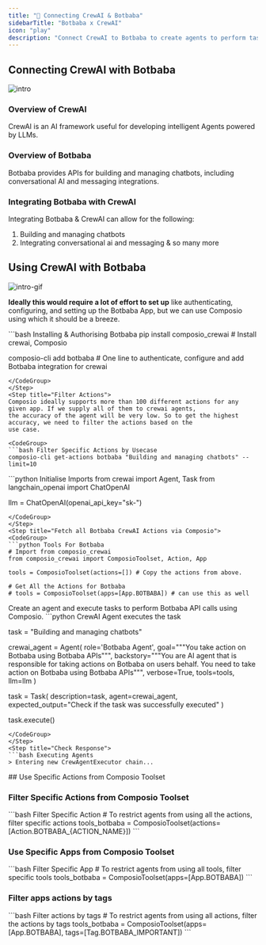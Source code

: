 ```yaml
---
title: "🚀 Connecting CrewAI & Botbaba"
sidebarTitle: "Botbaba x CrewAI"
icon: "play"
description: "Connect CrewAI to Botbaba to create agents to perform tasks using natural language"
---
```


## Connecting CrewAI with Botbaba
![intro](/media/intro.jpg)

### Overview of CrewAI

CrewAI is an AI framework useful for developing intelligent Agents powered by LLMs.

### Overview of Botbaba

Botbaba provides APIs for building and managing chatbots, including conversational AI and messaging integrations.

### Integrating Botbaba with CrewAI

Integrating Botbaba & CrewAI can allow for the following:

1. Building and managing chatbots
2. Integrating conversational ai and messaging
& so many more

## Using CrewAI with Botbaba
![intro-gif](/media/intro.gif)
<Steps>
<Step title="Setting Up the Environment">

**Ideally this would require a lot of effort to set up** like authenticating, configuring, and setting up the Botbaba App, but we can use Composio using which it should be a breeze.

<CodeGroup>
```bash Installing & Authorising Botbaba
pip install composio_crewai # Install crewai, Composio 

composio-cli add botbaba # One line to authenticate, configure and add Botbaba integration for crewai
```
</CodeGroup>
</Step>
<Step title="Filter Actions">
Composio ideally supports more than 100 different actions for any given app. If we supply all of them to crewai agents, 
the accuracy of the agent will be very low. So to get the highest accuracy, we need to filter the actions based on the 
use case.

<CodeGroup>
```bash Filter Specific Actions by Usecase
composio-cli get-actions botbaba "Building and managing chatbots" --limit=10
```
</CodeGroup>

</Step>
<Step title="Import Base Packages">

<CodeGroup>
```python Initialise Imports
from crewai import Agent, Task
from langchain_openai import ChatOpenAI

llm = ChatOpenAI(openai_api_key="sk-<OPENAI KEY>")
```
</CodeGroup>
</Step>
<Step title="Fetch all Botbaba CrewAI Actions via Composio">
<CodeGroup>
```python Tools For Botbaba
# Import from composio_crewai
from composio_crewai import ComposioToolset, Action, App

tools = ComposioToolset(actions=[]) # Copy the actions from above. 

# Get All the Actions for Botbaba
# tools = ComposioToolset(apps=[App.BOTBABA]) # can use this as well
```
</CodeGroup>
</Step>
<Step title="Execute the Agent">
Create an agent and execute tasks to perform Botbaba API calls using Composio. 
<CodeGroup>
```python CrewAI Agent executes the task

task = "Building and managing chatbots"

crewai_agent = Agent(
    role='Botbaba Agent',
    goal="""You take action on Botbaba using Botbaba APIs""",
    backstory="""You are AI agent that is responsible for taking actions on Botbaba on users behalf. You need to take action on Botbaba using Botbaba APIs""",
    verbose=True,
    tools=tools,
    llm=llm
)

task = Task(
    description=task,
    agent=crewai_agent,
    expected_output="Check if the task was successfully executed"
)

task.execute()
```
</CodeGroup>
</Step>
<Step title="Check Response">
```bash Executing Agents
> Entering new CrewAgentExecutor chain...
```
</Step>
</Steps>
## Use Specific Actions from Composio Toolset

### Filter Specific Actions from Composio Toolset

<CodeGroup>
```bash Filter Specific Action
# To restrict agents from using all the actions, filter specific actions
tools_botbaba = ComposioToolset(actions=[Action.BOTBABA_{ACTION_NAME}])
```
</CodeGroup>

### Use Specific Apps from Composio Toolset
<CodeGroup>
```bash Filter Specific App
# To restrict agents from using all tools, filter specific tools
tools_botbaba = ComposioToolset(apps=[App.BOTBABA])
```
</CodeGroup>

### Filter apps actions by tags 
<CodeGroup>
```bash Filter actions by tags
# To restrict agents from using all actions, filter the actions by tags
tools_botbaba = ComposioToolset(apps=[App.BOTBABA], tags=[Tag.BOTBABA_IMPORTANT])
```
</CodeGroup>